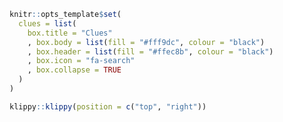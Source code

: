 
```r
knitr::opts_template$set(
  clues = list(
    box.title = "Clues"
    , box.body = list(fill = "#fff9dc", colour = "black")
    , box.header = list(fill = "#ffec8b", colour = "black")
    , box.icon = "fa-search"
    , box.collapse = TRUE
  )
)
```

```r
klippy::klippy(position = c("top", "right"))
```
